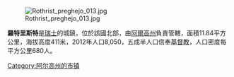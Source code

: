 [[Image:Rothrist_preghejo_013.jpg|right]]

'''羅特里斯特'''是[[瑞士|瑞士]]的城鎮，位於該國北部，由[[阿爾高州|阿爾高州]]負責管轄，面積11.84平方公里，海拔高度411米，2012年人口8,050，五成半人口信奉[[基督教|基督教]]，人口密度每平方公里680人。

{{Authority control}}
{{Switzerland-geo-stub}}
[[Category:阿尔高州的市镇|Category:阿尔高州的市镇]]